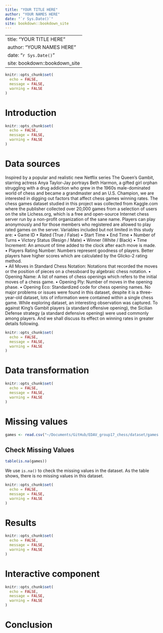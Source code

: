 ```yaml
--- 
title: "YOUR TITLE HERE"
author: "YOUR NAMES HERE"
date: "`r Sys.Date()`"
site: bookdown::bookdown_site
---
```

--- 
title: "YOUR TITLE HERE"
author: "YOUR NAMES HERE"
date: "`r Sys.Date()`"
site: bookdown::bookdown_site
---
```r
knitr::opts_chunk$set(
  echo = FALSE,
  message = FALSE,
  warning = FALSE
)
```

# Introduction


<!--chapter:end:index.Rmd-->

```r
knitr::opts_chunk$set(
  echo = FALSE,
  message = FALSE,
  warning = FALSE
)
```
# Data sources


Inspired by a popular and realistic new Netflix series The Queen’s Gambit, starring actress Anya Taylor-Jay portrays Beth Harmon, a gifted girl orphan struggling with a drug addiction who grew in the 1960s male-dominated world of chess and became a grandmaster and an U.S. Champion, we are interested in digging out factors that affect chess games winning rates. 
The chess games dataset studied in this project was collected from Kaggle.com where the publisher collected over 20,000 games from a selection of users on the site Lichess.org, which is a free and open-source Internet chess server run by a non-profit organization of the sane name. Players can play anonymously and for those members who registered are allowed to play rated games on the server. 
Variables included but not limited in this study are:
•	Game ID
•	Rated (True / False)
•	Start Time
•	End Time
•	Number of Turns 
•	Victory Status (Resign / Mate)
•	Winner (White / Black)
•	Time Increment: An amount of time added to the clock after each move is made. 
•	Players Rating Number: Numbers represent goodness of players. Better players have higher scores which are calculated by the Glicko-2 rating method.   
•	All Moves in Standard Chess Notation: Notations that recorded the moves or the position of pieces on a chessboard by algebraic chess notation. 
•	Opening Name: A list of names of chess openings which refers to the initial moves of a chess game. 
•	Opening Ply: Number of moves in the opening phase. 
•	Opening Eco: Standardized code for chess opening names.
No major problems or issues were found in this dataset, despite it is a three-year-old dataset, lots of information were contained within a single chess game. While exploring dataset, an interesting observation was captured. To against King’s Gambit players (a standard offensive opening), the Sicilian Defense strategy (a standard defensive opening) were used commonly among players. And we shall discuss its effect on winning rates in greater details following.  



<!--chapter:end:02-data.Rmd-->

```r
knitr::opts_chunk$set(
  echo = FALSE,
  message = FALSE,
  warning = FALSE
)
```
# Data transformation

<!--chapter:end:03-cleaning.Rmd-->

```r
knitr::opts_chunk$set(
  echo = FALSE,
  message = FALSE,
  warning = FALSE
)
```
# Missing values


```r
games <- read.csv("~/Documents/GitHub/EDAV_group17_chess/dataset/games.csv")
```


## Check Missing Values
```r
table(is.na(games))
```

We use `is.na()` to check the missing values in the dataset. As the table shows, there is no missing values in this dataset.

<!--chapter:end:04-missing.Rmd-->

```r
knitr::opts_chunk$set(
  echo = FALSE,
  message = FALSE,
  warning = FALSE
)
```
# Results

<!--chapter:end:05-results.Rmd-->

```r
knitr::opts_chunk$set(
  echo = FALSE,
  message = FALSE,
  warning = FALSE
)
```
# Interactive component



<!--chapter:end:06-interactive.Rmd-->

```r
knitr::opts_chunk$set(
  echo = FALSE,
  message = FALSE,
  warning = FALSE
)
```
# Conclusion


<!--chapter:end:07-conclusion.Rmd-->

